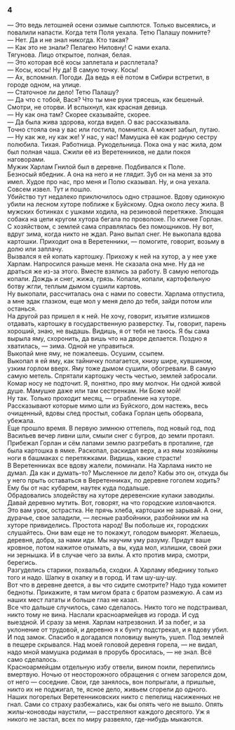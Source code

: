 ### 4 {-}

— Это ведь летошней осени озимые сыплются. Только высеялись, и повалили напасти. Когда тетя Поля уехала. Тетю Палашу помните?<br/> — Нет. Да и не знал никогда. Кто такая?<br/> — Как это не знали? Пелагею Ниловну! С нами ехала.<br/> Тягунова. Лицо открытое, полная, белая.<br/> — Это которая всё косы заплетала и расплетала?<br/> — Косы, косы! Ну да! В самую точку. Косы!<br/> — Ах, вспомнил. Погоди. Да ведь я её потом в Сибири встретил, в городе одном, на улице.<br/> — Статочное ли дело! Тетю Палашу?<br/> — Да что с тобой, Вася? Что ты мне руки трясешь, как бешеный. Смотри, не оторви. И вспыхнул, как красная девица.<br/> — Ну как она там? Скорее сказывайте, скорее.<br/> — Да была жива здорова, когда видел. О вас рассказывала.<br/> Точно стояла она у вас или гостила, помнится. А может забыл, путаю.<br/> — Ну как же, ну как же! У нас, у нас! Мамушка её как родную сестру полюбила. Тихая. Работница. Рукодельница. Пока она у нас жила, дом был полная чаша. Сжили её из Веретенников, не дали покоя наговорами.<br/> Мужик Харлам Гнилой был в деревне. Подбивался к Поле.<br/> Безносый ябедник. А она на него и не глядит. Зуб он на меня за это имел. Худое про нас, про меня и Полю сказывал. Ну, и она уехала. Совсем извел. Тут и пошло.<br/> Убийство тут недалеко приключилось одно страшное. Вдову одинокую убили на лесном хуторе поближе к Буйскому. Одна около лесу жила. В мужских ботинках с ушками ходила, на резиновой перетяжке. Злющая собака на цепи кругом хутора бегала по проволоке. По кличке Горлан. С хозяйством, с землей сама справлялась без помощников. Ну вот, вдруг зима, когда никто не ждал. Рано выпал снег. Не выкопала вдова картошки. Приходит она в Веретенники, — помогите, говорит, возьму в долю или заплачу.<br/> Вызвался я ей копать картошку. Прихожу к ней на хутор, а у нее уже Харлам. Напросился раньше меня. Не сказала она мне. Ну да не драться же из-за этого. Вместе взялись за работу. В самую непогодь копали. Дождь и снег, жижа, грязь. Копали, копали, картофельную ботву жгли, теплым дымом сушили картовь.<br/> Ну выкопали, рассчиталась она с нами по совести. Харлама отпустила, а мне эдак глазком, еще мол у меня дело до тебя, зайди потом или останься.<br/> На другой раз пришел я к ней. Не хочу, говорит, изъятие излишков отдавать, картошку в государственную разверстку. Ты, говорит, парень хороший, знаю, не выдашь. Видишь, я от тебя не таюсь. Я бы сама вырыла яму, схоронить, да вишь что на дворе делается. Поздно я хватилась, — зима. Одной не управиться.<br/> Выкопай мне яму, не пожалеешь. Осушим, ссыпем.<br/> Выкопал я ей яму, как тайничку полагается, книзу шире, кувшином, узким горлом вверх. Яму тоже дымом сушили, обогревали. В самую самую метель. Спрятали картошку честь честью, землей забросали. Комар носу не подточит. Я, понятно, про яму молчок. Ни одной живой душе. Мамушке даже или там сестренкам. Ни Боже мой!<br/> Ну так. Только проходит месяц, — ограбление на хуторе.<br/> Рассказывают которые мимо шли из Буйского, дом настежь, весь очищенный, вдовы след простыл, собака Горлан цепь оборвала, убежала.<br/> Еще прошло время. В первую зимнюю оттепель, под новый год, под Васильев вечер ливни шли, смыли снег с бугров, до земли протаял. Прибежал Горлан и сём лапами землю разгребать в проталине, где была картошка в ямке. Раскопал, раскидал верх, а из ямы хозяйкины ноги в башмаках с перетяжками. Видишь, какие страсти!<br/> В Веретенниках все вдову жалели, поминали. На Харлама никто не думал. Да как и думать-то? Мысленное ли дело? Кабы это он, откуда бы у него прыть оставаться в Веретенниках, по деревне гоголем ходить? Ему бы от нас кубарем, наутек куда подальше.<br/> Обрадовались злодейству на хуторе деревенские кулаки заводилы. Давай деревню мутить. Вот, говорят, на что городские изловчаются. Это вам урок, острастка. Не прячь хлеба, картошки не зарывай. А они, дурачье, свое заладили, — лесные разбойники, разбойники им на хуторе привиделись. Простота народ! Вы побольше их, городских слушайтесь. Они вам еще не то покажут, голодом выморят. Желаешь, деревня, добра, за нами иди. Мы научим уму разуму. Придут ваше кровное, потом нажитое отымать, а вы, куда мол, излишки, своей ржи ни зернышка. И в случае чего за вилы. А кто против мира, смотри, берегись.<br/> Разгуделись старики, похвальба, сходки. А Харламу ябеднику только того и надо. Шапку в охапку и в город. И там шу-шу-шу.<br/> Вот что в деревне деется, а вы что сидите смотрите? Надо туда комитет бедноты. Прикажите, я там мигом брата с братом размежую. А сам из наших мест лататы и больше глаз не казал.<br/> Все что дальше случилось, само сделалось. Никто того не подстраивал, никто тому не вина. Наслали красноармейцев из города. И суд выездной. И сразу за меня. Харлам натрезвонил. И за побег, и за уклонение от трудовой, и деревню я к бунту подстрекал, и я вдову убил. И под замок. Спасибо я догадался половицу вынуть, ушел. Под землей в пещере скрывался. Над моей головой деревня горела, — не видал, надо мной мамушка родимая в прорубь бросилась, — не знал. Всё само сделалось.<br/> Красноармейцам отдельную избу отвели, вином поили, перепились вмертвую. Ночью от неосторожного обращения с огнем загорелся дом, от него — соседние. Свои, где занялось, вон попрыгали, а пришлые, никто их не поджигал, те, ясное дело, живьем сгорели до одного. Наших погорелых Веретенниковских никто с пепелищ насиженных не гнал. Сами со страху разбежались, как бы опять чего не вышло. Опять жилы-коноводы наустили, — расстреляют каждого десятого. Уж я никого не застал, всех по миру развеяло, где-нибудь мыкаются.

